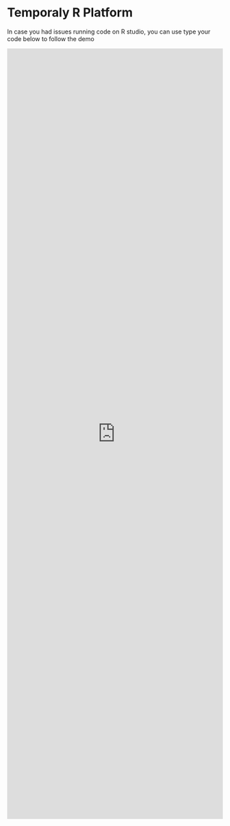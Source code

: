 # Temporaly R Platform {-}

In case you had issues running code on R studio, you can use type your code below to follow the demo

<iframe width='100%' height='1800' src='https://rdrr.io/snippets/embed/?code=' frameborder='0'></iframe>
